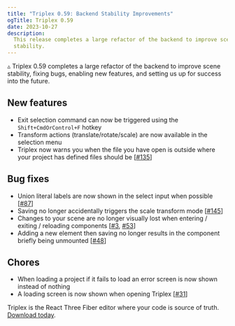 ```yaml
---
title: "Triplex 0.59: Backend Stability Improvements"
ogTitle: Triplex 0.59
date: 2023-10-27
description:
  This release completes a large refactor of the backend to improve scene
  stability.
---
```


▵ Triplex 0.59 completes a large refactor of the backend to improve scene
stability, fixing bugs, enabling new features, and setting us up for success
into the future.

## New features

- Exit selection command can now be triggered using the `Shift+CmdOrControl+F`
  hotkey
- Transform actions (translate/rotate/scale) are now available in the selection
  menu
- Triplex now warns you when the file you have open is outside where your
  project has defined files should be
  [[#135](https://github.com/trytriplex/triplex/issues/135)]

## Bug fixes

- Union literal labels are now shown in the select input when possible
  [[#87](https://github.com/trytriplex/triplex/issues/87)]
- Saving no longer accidentally triggers the scale transform mode
  [[#145](https://github.com/trytriplex/triplex/issues/145)]
- Changes to your scene are no longer visually lost when entering / exiting /
  reloading components [[#3](https://github.com/trytriplex/triplex/issues/3),
  [#53](https://github.com/trytriplex/triplex/issues/53)]
- Adding a new element then saving no longer results in the component briefly
  being unmounted [[#48](https://github.com/trytriplex/triplex/issues/48)]

## Chores

- When loading a project if it fails to load an error screen is now shown
  instead of nothing
- A loading screen is now shown when opening Triplex
  [[#31](https://github.com/trytriplex/triplex/issues/31)]

Triplex is the React Three Fiber editor where your code is source of truth.
[Download today](/download).
